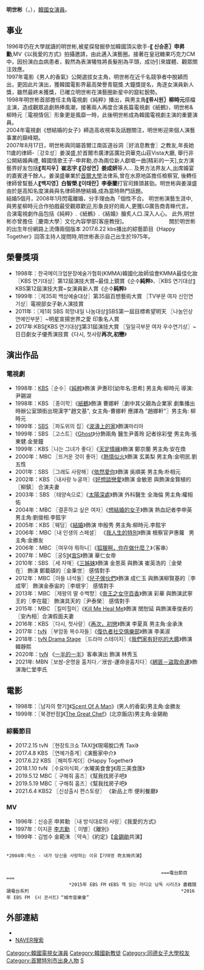 {{藝人
| 姓名 = 明世彬
| 外文名 = 명세빈
| 類型 = 女演員
| 圖片 = Myungsebin2018.png
| 圖片尺寸 = 180px
| 國籍 = {{KOR}}
| 出生日期 = {{birth_date_and_age|1975|4|10}}
| 出生地點 = {{KOR}}[[首爾特別市|首爾特別市]][[龍山區_(首爾)|龍山區]]{{link-ko|西氷庫洞|서빙고동}}
| 語言 = [[韓語|韓語]]、[[英語|英語]]
| 教育程度 = [[同德女子大學|同德女子大學]]服裝學[[學士|學士]]
| 宗教信仰 = [[基督新教|基督新教]]
| 配偶 = {{marriage|강호성 姜淏盛|2007|2008}}
| 出道日期 = 1996年
}}

'''明世彬'''（{{lang-ko|'''명세빈'''}}，{{bd|1975年4月10日|catIdx=M明}}），[[韓國|韓國]][[女演員|女演員]]。

==事业==

1996年仍在大學就讀的明世彬,被星探發掘參加韓國頂尖歌手-'''〖 신승훈〗申昇勳''',MV《以我愛的方式》拍攝邀請，由此邁入演藝圈。接著在皇冠糖果巧克力CM中，因扮演白血病患者，毅然為表演犧牲將長髮削為平頭，成功引來媒體、觀眾關注效應。                                    <br>1997年電影《男人的香氣》公開選拔女主角，明世彬在近千名競爭者中脫穎而出，更因此片演出，獲韓國電影界最高榮譽青龍獎.大鐘獎提名，角逐女演員新人獎，雖然最終未獲獎，已確立明世彬在演藝圈新星中的竄紅銳勢。               <br>1998年明世彬首部擔任主角電視劇《純粹》播出，與男主角'''〖류시원〗柳時元'''搭檔主演，造成觀眾追劇熱捧風潮，接著兩人再度合演長篇電視劇《紙鶴》，明世彬&柳時元〖電視情侶〗形象更是風靡一時，此後明世彬成為韓國電視劇主演的重要演員。     <br>2004年電視劇《想結婚的女子》締造高收視率及話題關注，明世彬迎來個人演藝事業的巔峰期。       <br>2007年8月17日，明世彬與同屬首爾江南區道谷洞〖好消息教會〗之教友,年長她11歲的律師-〖강호성〗姜淏盛,於首爾市廣津區廣壯洞華克山莊Vista大廳, 舉行非公開結婚典禮,  韓國情歌王子-申昇勳,亦為兩位新人獻唱一曲[精彩的一天],女方演藝界好友包括'''〖최지우〗崔志宇'''.'''〖강성연〗姜成妍'''等人… 及男方法界友人,出席婚宴的嘉賓達千餘人。姜淏盛畢業於[[首爾大學|首爾大學]]法律系,曾在水原地區擔任檢察官, 後轉任律師曾幫藝人'''〖백지영〗白智榮'''.'''〖이태란〗李泰蘭'''打官司鋒頭甚勁。明世彬與姜淏盛由於是高知名度演員與名律師熱戀結婚,成為當時熱門話題。 <br>結婚5個月，2008年1月閃電離婚，分手理由為「個性不合。                                                 明世彬演藝生涯中,與男星柳時元合作拍戲最受觀眾歡迎,形象良好的兩人,更獲LG廣告商青睞代言。                                       合演電視劇作品包括《純粹》.《紙鶴》.《結婚》膾炙人口.深入人心。 此外,明世彬亦曾擔任〖慶南大學〗文化內容學部[客座教授]。                                                                                                          關於明世彬的出生年份網路上流傳兩個版本 2017.6.22 kbs播出的綜藝節目《Happy Together》回答主持人提問時,明世彬表示自己出生於1975年。

== 榮譽獎項 ==
*1998年：한국메이크업분장예술가협회(KMMA)韓國化妝師協會KMMA最佳化妝                                                             〖KBS 연기대상〗第12屆演技大賞~最佳上鏡賞《순수'''  純粹'''》、〖KBS 연기대상〗KBS第12屆演技大賞~女演員新人賞《순수'''  純粹'''》
*1999年：〖제35회 백상예술대상〗第35屆百想藝術大賞 〖TV부문 여자 신인연기상〗電視部女子新人演技賞
*2011年：〖제1회 SBS 희망내일 나눔대상〗SBS第一屆目標希望明天 〖나눔인상 연예인부문〗~明星宣揚世界之愛 印象名人賞
*2017年:KBS〖KBS 연기대상〗第31屆演技大賞 〖일일극부문 여자 우수연기상〗~日日劇女子優秀演技賞《다시, 첫사랑'''  再次,初戀'''》

== 演出作品 ==
=== 電視劇 ===
*1998年：[[韓國放送公社|KBS]]〖순수〗《[[純粹|純粹]]》飾演 尹惠珍[幼年名:恩希] 男主角:柳時元 導演:尹錫湖
*1998年：KBS 〖종이학〗《[[紙鶴_(電視劇)|紙鶴]]》飾演 曹娜軒〖劇中其父親為企業家 劇集播出時辦公室頭銜出現漢字"趙文基", 女主角-曹娜軒 應譯為 "趙娜軒"〗男主角: 柳時元
*1999年：[[SBS_(韓國)|SBS]] 〖파도위의 집〗《[[波濤上的家|波濤上的家]]》飾演마리아
*1999年：SBS 〖고스트〗《[[Ghost|Ghost]]》分飾兩角 醫生尹善玲 記者徐彩瑩 男主角:張東健.金旻鐘
*1999年：KBS〖나는 그녀가 좋다〗《[[天定情緣|天定情緣]]》飾演 鄭京蘭 男主角:安在煥
*2000年：MBC 〖뜨거운 것이 좋아〗《[[熱情似火|熱情似火]]》飾演 玄美梨 男主角:金明民.劉五性
*2001年：SBS 〖그래도 사랑해〗《[[依然愛你|依然愛你]]》飾演 吳順美 男主角:朴相元 
*2002年：KBS 〖내사랑 누굴까〗《[[好想談戀愛|好想談戀愛]]》飾演 金敏恩 與飾演金賢植的〖柳鎮〗 合演夫妻
*2003年：SBS 〖태양속으로〗《[[太陽深處|太陽深處]]》飾演 外科醫生 全海倫  男主角:權相佑
*2004年：MBC 〖결혼하고 싶은 여자〗《[[想結婚的女子|想結婚的女子]]》飾演 熱血記者李申英 男主角:劉俊相.李鉉宇
*2005年：KBS〖웨딩〗《[[結婚|結婚]]》飾演 申殷秀 男主角:柳時元.李鉉宇
*2006年：MBC〖내 인생의 스페셜〗 《[[我人生的特別|我人生的特別]]》飾演 檢察官尹惠蘿   男主角:金勝友
*2006年：MBC 〖여우야 뭐하니〗《[[狐狸啊，你在做什麼？|狐狸啊，你在做什麼？]]》（客串）
*2007年：MBC 〖궁S〗《[[宮S|宮S]]》飾演 華仁女帝 
*2010年：SBS 〖세 자매〗《[[三姊妹|三姊妹]]》飾演 金恩英 與飾演 崔英浩的〖金榮在〗 飾演 鄭載碩的〖金秉世〗 感情對手
*2012年：MBC〖아들 녀석들〗《[[兒子傢伙們|兒子傢伙們]]》飾演 成仁玉 與飾演柳賢基的〖李成宰〗 飾演金泰宙的〖李珉宇〗 感情對手
*2013年：MBC 〖제왕의 딸 수백향〗《[[帝王之女守百香|帝王之女守百香]]》飾演 彩華 與飾演武寧王的〖李在龍〗 飾演具天的〖尹泰榮〗 感情對手
*2015年：MBC 〖킬미힐미〗《[[Kill_Me_Heal_Me|Kill Me Heal Me]]》飾演 閔恕延  與飾演車俊表的 〖安內相〗合演假面夫妻
*2016年：KBS 〖다시, 첫사랑〗《[[再次，初戀|再次，初戀]]》飾演 李夏真  男主角:金承洙
*2017年：[[tvN|tvN]] 〖부암동 복수자들〗《[[復仇者社交俱樂部|復仇者社交俱樂部]]》飾演 李美淑
*2018年：[[tvN_Drama_Stage|tvN Drama Stage]] 〖드라마 스테이지〗《[[我們家有好吃的大醬|我們家有好吃的大醬]]》飾演 韓靜熙
*2020年：[[tvN|tvN]] 《[[一半的一半|一半的一半]]》客串演出 飾演 林秀玉  
*2021年: MBN〖보쌈-운명을 훔치다／洑쌈-運命을훔치다〗《[[綁匪－盜取命運|綁匪－盜取命運]]》飾演海仁堂李氏

== 電影 ==
*1998年：〖남자의 향기〗《[[Scent_Of_A_Man|Scent Of A Man]]》(男人的香氣)男主角:金勝友
*1999年：〖북경반점〗《[[The_Great_Chef|The Great Chef]]》(北京飯店)男主角:金錫勛

===綜藝節目===
*2017.2.15 tvN 〖현장토크쇼 TAXI〗《現場脫口秀 Taxi》
*2017.4.8  KBS 〖연예가중계〗《演藝家中介》
*2017.6.22 KBS 〖해피투게더〗《Happy Together》
*2018.1.10 tvN 〖수요미식회／水曜美食會〗《周三美食匯》
*2019.5.12 MBC〖 구해줘 홈즈〗《幫我找房子吧》
*2019.5.19 MBC〖 구해줘 홈즈〗《幫我找房子吧》
*2021.6.4  KBS2 〖신상출시 편스토랑〗 《新品上市 便利餐廳》

=== MV ===
*1996年：신승훈 申昇勳 〖내 방식대로의 사랑〗《我愛的方式》
*1997年：이지훈 [[李志勳|李志勳]] 〖 이별〗《離別》
*1999年：김범수 金範洙 〖약속〗《約定》【[[金錫勛|金錫勛]]共演】                                                           
 *2004年:왁스 - 내가 당신을 사랑하는 이유【기태영 奇太映共演】
                                                                                                                                                                                                      ===電台節目===                                                                                          *2015年 EBS FM 《EBS 책 읽는 라디오 낭독 시리즈》 書籍閱讀電台系列                                                        *2016年 EBS FM 《시 콘서트》“城市音樂會”

== 外部連結 ==
*{{instagram|sb_myung}}
*[http://search.naver.com/search.naver?sm=tab_hty.top&where=nexearch&ie=utf8&query=%EB%AA%85%EC%84%B8%EB%B9%88&x=22&y=17 NAVER搜索]{{ko}}
{{百想藝術大賞電視部門女子新人演技賞}}

{{DEFAULTSORT:Myeong Se-bin}}
[[Category:韓國電視女演員|Category:韓國電視女演員]]
[[Category:韓國新教徒|Category:韓國新教徒]]
[[Category:同德女子大學校友|Category:同德女子大學校友]]
[[Category:首爾特別市出身人物|Category:首爾特別市出身人物]]
[[Category:明姓|S]]